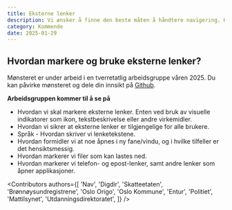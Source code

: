 ```yaml
---
title: Eksterne lenker
description: Vi ønsker å finne den beste måten å håndtere navigering. Hvilke forventninger har brukerne til navigering og hva fungerer best i de ulike kontekstene?
category: Kommende
date: 2025-01-29
---
```


## Hvordan markere og bruke eksterne lenker?
Mønsteret er under arbeid i en tverretatlig arbeidsgruppe våren 2025. Du kan påvirke mønsteret og dele din innsikt på [Github](https://github.com/digdir/designsystemet/discussions/2294). 

**Arbeidsgruppen kommer til å se på**
- Hvordan vi skal markere eksterne lenker. Enten ved bruk av visuelle indikatorer som ikon, tekstbeskrivelse eller andre virkemidler.
- Hvordan vi sikrer at eksterne lenker er tilgjengelige for alle brukere.
- Språk - Hvordan skriver vi lenketekstene.
- Hvordan formidler vi at noe åpnes i ny fane/vindu, og i hvilke tilfeller er det hensiktsmessig.
- Hvordan markerer vi filer som kan lastes ned.
- Hvordan markerer vi telefon- og epost-lenker, samt andre lenker som åpner applikasjoner.


<Contributors
  authors={[
    'Nav',
    'Digdir',
    'Skatteetaten',
    'Brønnøysundregistrene',
    'Oslo Origo',
    'Oslo Kommune',
    'Entur',
    'Politiet',
    'Mattilsynet',
    'Utdanningsdirektoratet',
  ]}
/>
